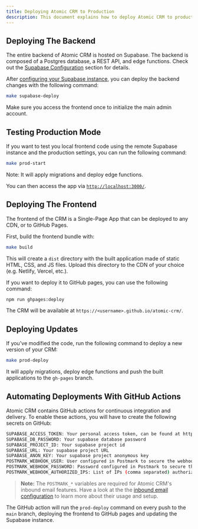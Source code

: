 ```yaml
---
title: Deploying Atomic CRM to Production
description: This document explains how to deploy Atomic CRM to production.
---
```


## Deploying The Backend

The entire backend of Atomic CRM is hosted on Supabase. The backend is composed of a Postgres database, a REST API, and edge functions. Check out the [Supabase Configuration](./supabase-configuration) section for details.

After [configuring your Supabase instance](./supabase-configuration), you can deploy the backend changes with the following command:

```sh
make supabase-deploy
```

Make sure you access the frontend once to initialize the main admin account.

## Testing Production Mode

If you want to test you local frontend code using the remote Supabase instance and the production settings, you can run the following command:

```sh
make prod-start
```

Note: It will apply migrations and deploy edge functions.

You can then access the app via [`http://localhost:3000/`](http://localhost:3000/).

## Deploying The Frontend

The frontend of the CRM is a Single-Page App that can be deployed to any CDN, or to GitHub Pages.

First, build the frontend bundle with:

```sh
make build
```

This will create a `dist` directory with the built application made of static HTML, CSS, and JS files. Upload this directory to the CDN of your choice (e.g. Netlify, Vercel, etc.).

If you want to deploy it to GitHub pages, you can use the following command:

```sh
npm run ghpages:deploy
```

The CRM will be available at `https://<username>.github.io/atomic-crm/`.

## Deploying Updates

If you've modified the code, run the following command to deploy a new version of your CRM:

```sh
make prod-deploy
```

It will apply migrations, deploy edge functions and push the built applications to the `gh-pages` branch.

## Automating Deployments With GitHub Actions

Atomic CRM contains GitHub actions for continuous integration and delivery. To enable these actions, you will
have to create the following secrets on GitHub:

```bash
SUPABASE_ACCESS_TOKEN: Your personal access token, can be found at https://supabase.com/dashboard/account/tokens
SUPABASE_DB_PASSWORD: Your supabase database password
SUPABASE_PROJECT_ID: Your supabase project id
SUPABASE_URL: Your supabase project URL
SUPABASE_ANON_KEY: Your supabase project anonymous key
POSTMARK_WEBHOOK_USER: User configured in Postmark to secure the webhook
POSTMARK_WEBHOOK_PASSWORD: Password configured in Postmark to secure the webhook
POSTMARK_WEBHOOK_AUTHORIZED_IPS: List of IPs (comma separated) authorized to send requests to the Postmark webhook
```

> **Note:** The `POSTMARK_*` variables are required for Atomic CRM's inbound email features. Have a look at the the [inbound email configuration](./inbound-email-configuration) to learn more about their usage and setup.

The GitHub action will run the `prod-deploy` command on every push to the `main` branch, deploying the frontend to GitHub pages and updating the Supabase instance.
